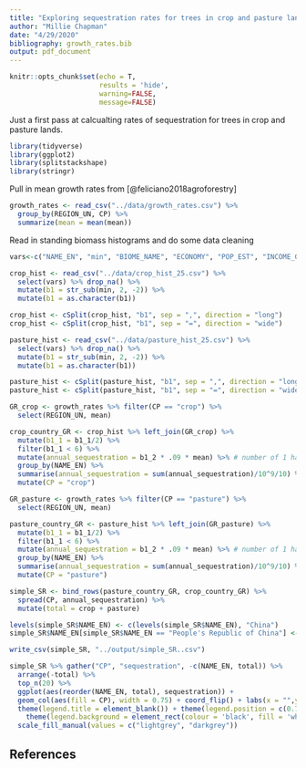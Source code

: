 ```yaml
---
title: "Exploring sequestration rates for trees in crop and pasture lands (global)"
author: "Millie Chapman"
date: "4/29/2020"
bibliography: growth_rates.bib
output: pdf_document
---
```


```r
knitr::opts_chunk$set(echo = T,
                      results = 'hide',
                      warning=FALSE,
                      message=FALSE)
```

Just a first pass at calcualting rates of sequestration for trees in crop and pasture lands. 

```r
library(tidyverse)
library(ggplot2)
library(splitstackshape)
library(stringr)
```


Pull in mean growth rates from [@feliciano2018agroforestry]

```r
growth_rates <- read_csv("../data/growth_rates.csv") %>% 
  group_by(REGION_UN, CP) %>%
  summarize(mean = mean(mean))

```


Read in standing biomass histograms and do some data cleaning
```r
vars<-c("NAME_EN", "min", "BIOME_NAME", "ECONOMY", "POP_EST", "INCOME_GRP", "ISO_A3", "REGION_UN")

crop_hist <- read_csv("../data/crop_hist_25.csv") %>%
  select(vars) %>% drop_na() %>%
  mutate(b1 = str_sub(min, 2, -2)) %>%
  mutate(b1 = as.character(b1))

crop_hist <- cSplit(crop_hist, "b1", sep = ",", direction = "long")
crop_hist <- cSplit(crop_hist, "b1", sep = "=", direction = "wide")

pasture_hist <- read_csv("../data/pasture_hist_25.csv") %>%
  select(vars) %>% drop_na() %>%
  mutate(b1 = str_sub(min, 2, -2)) %>%
  mutate(b1 = as.character(b1))

pasture_hist <- cSplit(pasture_hist, "b1", sep = ",", direction = "long")
pasture_hist <- cSplit(pasture_hist, "b1", sep = "=", direction = "wide")
```


```r
GR_crop <- growth_rates %>% filter(CP == "crop") %>%
  select(REGION_UN, mean)

crop_country_GR <- crop_hist %>% left_join(GR_crop) %>%
  mutate(b1_1 = b1_1/2) %>%
  filter(b1_1 < 6) %>%
  mutate(annual_sequestration = b1_2 * .09 * mean) %>% # number of 1 ha pixels * GR per ha
  group_by(NAME_EN) %>%
  summarise(annual_sequestration = sum(annual_sequestration)/10^9/10) %>%
  mutate(CP = "crop")
```

```r
GR_pasture <- growth_rates %>% filter(CP == "pasture") %>%
  select(REGION_UN, mean)

pasture_country_GR <- pasture_hist %>% left_join(GR_pasture) %>%
  mutate(b1_1 = b1_1/2) %>%
  filter(b1_1 < 6) %>%
  mutate(annual_sequestration = b1_2 * .09 * mean) %>% # number of 1 ha pixels * GR per ha
  group_by(NAME_EN) %>%
  summarise(annual_sequestration = sum(annual_sequestration)/10^9/10) %>%
  mutate(CP = "pasture")
```

```r
simple_SR <- bind_rows(pasture_country_GR, crop_country_GR) %>%
  spread(CP, annual_sequestration) %>%
  mutate(total = crop + pasture) 

levels(simple_SR$NAME_EN) <- c(levels(simple_SR$NAME_EN), "China")
simple_SR$NAME_EN[simple_SR$NAME_EN == "People's Republic of China"] <- 'China'
```

```r
write_csv(simple_SR, "../output/simple_SR..csv")
```

```r
simple_SR %>% gather("CP", "sequestration", -c(NAME_EN, total)) %>%
  arrange(-total) %>%
  top_n(20) %>%
  ggplot(aes(reorder(NAME_EN, total), sequestration)) +
  geom_col(aes(fill = CP), width = 0.75) + coord_flip() + labs(x = "",y = "Sequestration Rate (Pg C yr-1)", sep = "") + theme_bw() +
  theme(legend.title = element_blank()) + theme(legend.position = c(0.75, 0.2)) + 
    theme(legend.background = element_rect(colour = 'black', fill = 'white', linetype='solid')) +
  scale_fill_manual(values = c("lightgrey", "darkgrey"))

```


## References